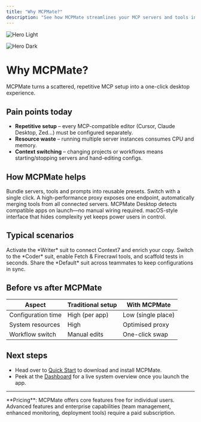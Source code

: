 ```yaml
---
title: "Why MCPMate?"
description: "See how MCPMate streamlines your MCP servers and tools into a single desktop app."
---
```



<img
  className="block dark:hidden"
  src="/images/hero-light.jpg"
  alt="Hero Light"
  title={true}
/>

<img
  className="hidden dark:block"
  src="/images/hero-dark.jpg"
  alt="Hero Dark"
  title={true}
/>

# Why MCPMate?

<Callout type="info">
  MCPMate turns a scattered, repetitive MCP setup into a one-click desktop experience.
</Callout>

## Pain points today

- **Repetitive setup** – every MCP-compatible editor (Cursor, Claude Desktop, Zed…) must be configured separately.
- **Resource waste** – running multiple server instances consumes CPU and memory.
- **Context switching** – changing projects or workflows means starting/stopping servers and hand-editing configs.

## How MCPMate helps

<CardGroup cols={2}>
  <Card title="Config Suit" icon="layer-group">
    Bundle servers, tools and prompts into reusable presets. Switch with a single click.
  </Card>
  <Card title="Unified proxy" icon="server">
    A high-performance proxy exposes one endpoint, automatically merging tools from all connected servers.
  </Card>
  <Card title="Auto app detection" icon="plug">
    MCPMate Desktop detects compatible apps on launch—no manual wiring required.
  </Card>
  <Card title="Clean UI" icon="window-maximize">
    macOS-style interface that hides complexity yet keeps power users in control.
  </Card>
</CardGroup>

## Typical scenarios

<Tabs>
  <Tab label="Writing">
    Activate the *Writer* suit to connect Context7 and enrich your copy.
  </Tab>
  <Tab label="Coding">
    Switch to the *Coder* suit, enable Fetch & Firecrawl tools, and scaffold tests in seconds.
  </Tab>
  <Tab label="Team work">
    Share the *Default* suit across teammates to keep configurations in sync.
  </Tab>
</Tabs>

## Before vs after MCPMate

| Aspect | Traditional setup | With MCPMate |
| ------ | ---------------- | ------------ |
| Configuration time | High (per app) | Low (single place) |
| System resources   | High           | Optimised proxy |
| Workflow switch    | Manual edits   | One-click swap |

## Next steps

- Head over to [Quick Start](/pages/quickstart) to download and install MCPMate.
- Peek at the [Dashboard](/pages/dashboard) for a live system overview once you launch the app.

---

<Callout type="info">
  **Pricing**: MCPMate offers core features free for individual users. Advanced features and enterprise capabilities (team management, enhanced monitoring, deployment tools) require a paid subscription.
</Callout>